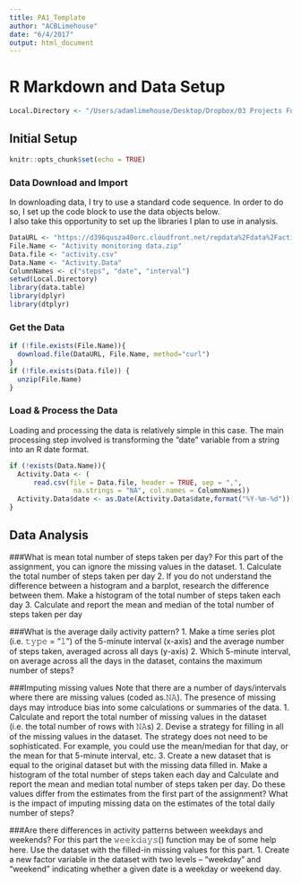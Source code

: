 ```yaml
---
title: PA1_Template
author: "ACBLimehouse"
date: "6/4/2017"
output: html_document
---
```


# R Markdown and Data Setup
``` r
Local.Directory <- "/Users/adamlimehouse/Desktop/Dropbox/03 Projects Folder/Economic and Policy Analysis/Intro to Data Science R Files/Reproducible Research - Peer Graded Assessments/Course Project 1"
```
## Initial Setup
```r
knitr::opts_chunk$set(echo = TRUE)
```
### Data Download and Import
In downloading data, I try to use a standard code sequence. In order to do so, I set up the code block to use the data objects below.  
I also take this opportunity to set up the libraries I plan to use in analysis.  
```r
DataURL <- "https://d396qusza40orc.cloudfront.net/repdata%2Fdata%2Factivity.zip"
File.Name <- "Activity monitoring data.zip"
Data.file <- "activity.csv"
Data.Name <- "Activity.Data"
ColumnNames <- c("steps", "date", "interval")
setwd(Local.Directory)
library(data.table)
library(dplyr)
library(dtplyr)
```
### Get the Data
```r
if (!file.exists(File.Name)){
  download.file(DataURL, File.Name, method="curl")
}
if (!file.exists(Data.file)) { 
  unzip(File.Name)
}
```
### Load & Process the Data
Loading and processing the data is relatively simple in this case. The main processing step involved is transforming the "date" variable from a string into an R date format.
```r
if (!exists(Data.Name)){
  Activity.Data <- (
      read.csv(file = Data.file, header = TRUE, sep = ",",
                na.strings = "NA", col.names = ColumnNames))
  Activity.Data$date <- as.Date(Activity.Data$date,format("%Y-%m-%d"))
}
```
## Data Analysis
###What is mean total number of steps taken per day?
For this part of the assignment, you can ignore the missing values in the dataset.
1.	Calculate the total number of steps taken per day
2.	If you do not understand the difference between a histogram and a barplot, research the difference between them. Make a histogram of the total number of steps taken each day
3.	Calculate and report the mean and median of the total number of steps taken per day

###What is the average daily activity pattern?
1.	Make a time series plot (i.e. 𝚝𝚢𝚙𝚎 = "𝚕") of the 5-minute interval (x-axis) and the average number of steps taken, averaged across all days (y-axis)
2.	Which 5-minute interval, on average across all the days in the dataset, contains the maximum number of steps?

###Imputing missing values
Note that there are a number of days/intervals where there are missing values (coded as.𝙽𝙰). The presence of missing days may introduce bias into some calculations or summaries of the data.
1.	Calculate and report the total number of missing values in the dataset (i.e. the total number of rows with 𝙽𝙰s)
2.	Devise a strategy for filling in all of the missing values in the dataset. The strategy does not need to be sophisticated. For example, you could use the mean/median for that day, or the mean for that 5-minute interval, etc.
3.	Create a new dataset that is equal to the original dataset but with the missing data filled in.
Make a histogram of the total number of steps taken each day and Calculate and report the mean and median total number of steps taken per day. Do these values differ from the estimates from the first part of the assignment? What is the impact of imputing missing data on the estimates of the total daily number of steps?

###Are there differences in activity patterns between weekdays and weekends?
For this part the 𝚠𝚎𝚎𝚔𝚍𝚊𝚢𝚜() function may be of some help here. Use the dataset with the filled-in missing values for this part.
1.	Create a new factor variable in the dataset with two levels – “weekday” and “weekend” indicating whether a given date is a weekday or weekend day.

